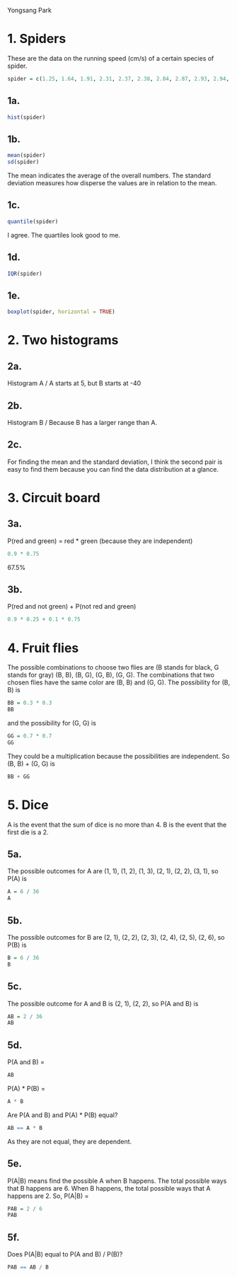 Yongsang Park

# 1. Spiders
These are the data on the running speed (cm/s) of a certain species of spider.
```r
spider = c(1.25, 1.64, 1.91, 2.31, 2.37, 2.38, 2.84, 2.87, 2.93, 2.94, 2.98, 3.00, 3.09, 3.22, 3.41)
```

## 1a.
```r
hist(spider)
```

## 1b.
```r
mean(spider)
sd(spider)
```
The mean indicates the average of the overall numbers. The standard deviation measures how disperse the values are in relation to the mean.

## 1c.
```r
quantile(spider)
```
I agree. The quartiles look good to me.

## 1d.
```r
IQR(spider)
```

## 1e.
```r
boxplot(spider, horizontal = TRUE)
```

# 2. Two histograms
## 2a.
Histogram A / A starts at 5, but B starts at -40

## 2b.
Histogram B / Because B has a larger range than A.

## 2c.
For finding the mean and the standard deviation, I think the second pair is easy to find them because you can find the data distribution at a glance.

# 3. Circuit board
## 3a.
P(red and green) = red * green (because they are independent)
```r
0.9 * 0.75
```
67.5%

## 3b.
P(red and not green) + P(not red and green)
```r
0.9 * 0.25 + 0.1 * 0.75
```

# 4. Fruit flies
The possible combinations to choose two flies are (B stands for black, G stands for gray) (B, B), (B, G), (G, B), (G, G). The combinations that two chosen flies have the same color are (B, B) and (G, G).
The possibility for (B, B) is
```r
BB = 0.3 * 0.3
BB
```
and the possibility for (G, G) is
```r
GG = 0.7 * 0.7
GG
```
They could be a multiplication because the possibilities are independent.
So (B, B) + (G, G) is
```r
BB + GG
```

# 5. Dice
A is the event that the sum of dice is no more than 4.
B is the event that the first die is a 2.

## 5a.
The possible outcomes for A are (1, 1), (1, 2), (1, 3), (2, 1), (2, 2), (3, 1), so P(A) is
```r
A = 6 / 36
A
```

## 5b.
The possible outcomes for B are (2, 1), (2, 2), (2, 3), (2, 4), (2, 5), (2, 6), so P(B) is
```r
B = 6 / 36
B
```

## 5c.
The possible outcome for A and B is (2, 1), (2, 2), so P(A and B) is
```r
AB = 2 / 36
AB
```

## 5d.
P(A and B) =
```r
AB
```

P(A) * P(B) =
```r
A * B
```
Are P(A and B) and P(A) * P(B) equal?
```r
AB == A * B
```
As they are not equal, they are dependent.

## 5e.
P(A|B) means find the possible A when B happens.
The total possible ways that B happens are 6.
When B happens, the total possible ways that A happens are 2.
So, P(A|B) =
```r
PAB = 2 / 6
PAB
```

## 5f.
Does P(A|B) equal to P(A and B) / P(B)?
```r
PAB == AB / B
```
